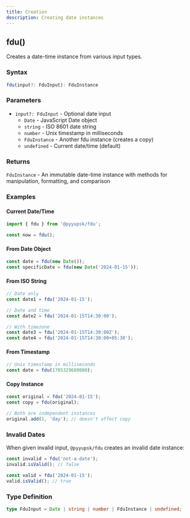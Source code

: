 ```yaml
---
title: Creation
description: Creating date instances
---
```


## fdu()

Creates a date-time instance from various input types.

### Syntax

```typescript
fdu(input?: FduInput): FduInstance
```

### Parameters

- `input?: FduInput` - Optional date input
  - `Date` - JavaScript Date object
  - `string` - ISO 8601 date string
  - `number` - Unix timestamp in milliseconds
  - `FduInstance` - Another fdu instance (creates a copy)
  - `undefined` - Current date/time (default)

### Returns

`FduInstance` - An immutable date-time instance with methods for manipulation, formatting, and comparison

### Examples

#### Current Date/Time

```typescript
import { fdu } from '@pyyupsk/fdu';

const now = fdu();
```

#### From Date Object

```typescript
const date = fdu(new Date());
const specificDate = fdu(new Date('2024-01-15'));
```

#### From ISO String

```typescript
// Date only
const date1 = fdu('2024-01-15');

// Date and time
const date2 = fdu('2024-01-15T14:30:00');

// With timezone
const date3 = fdu('2024-01-15T14:30:00Z');
const date4 = fdu('2024-01-15T14:30:00+05:30');
```

#### From Timestamp

```typescript
// Unix timestamp in milliseconds
const date = fdu(1705329600000);
```

#### Copy Instance

```typescript
const original = fdu('2024-01-15');
const copy = fdu(original);

// Both are independent instances
original.add(1, 'day'); // doesn't affect copy
```

### Invalid Dates

When given invalid input, `@pyyupsk/fdu` creates an invalid date instance:

```typescript
const invalid = fdu('not-a-date');
invalid.isValid(); // false

const valid = fdu('2024-01-15');
valid.isValid(); // true
```

### Type Definition

```typescript
type FduInput = Date | string | number | FduInstance | undefined;
```
